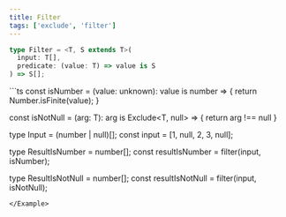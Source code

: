 ```yaml
---
title: Filter
tags: ['exclude', 'filter']
---
```



```ts
type Filter = <T, S extends T>(
  input: T[],
  predicate: (value: T) => value is S
) => S[];
```

<Example>
```ts
const isNumber = (value: unknown): value is number => {
  return Number.isFinite(value);
}

const isNotNull = <T>(arg: T): arg is Exclude<T, null> => {
return arg !== null
}

type Input = (number | null)[];
const input = [1, null, 2, 3, null];

type ResultIsNumber = number[];
const resultIsNumber = filter(input, isNumber);

type ResultIsNotNull = number[];
const resultIsNotNull = filter(input, isNotNull);

```
</Example>
```
